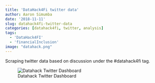 ```yaml
---
title: 'DataHack4Fi twitter data'
author: Aaron Simumba
date: '2018-11-11'
slug: datahack4fi-twitter-data
categories: [datahack4fi, twitter, analysis]
tags:
  - 'DataHack4FI'
  - 'financialInclusion'
image: "datahack.png"
---
```


Scraping twitter data based on discussion under the #datahack4fi tag.

![Datahack Twitter Dashboard](datahack.png)

